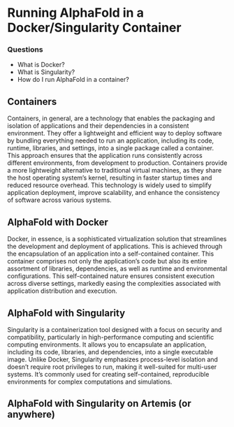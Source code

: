# Running AlphaFold in a Docker/Singularity Container


<div class="questions">

### Questions

- What is Docker?
- What is Singularity?
- How do I run AlphaFold in a container?
</div>

## Containers
Containers, in general, are a technology that enables the packaging and isolation of applications and their dependencies in a consistent environment. They offer a lightweight and efficient way to deploy software by bundling everything needed to run an application, including its code, runtime, libraries, and settings, into a single package called a container. This approach ensures that the application runs consistently across different environments, from development to production. Containers provide a more lightweight alternative to traditional virtual machines, as they share the host operating system's kernel, resulting in faster startup times and reduced resource overhead. This technology is widely used to simplify application deployment, improve scalability, and enhance the consistency of software across various systems.

## AlphaFold with Docker
Docker, in essence, is a sophisticated virtualization solution that streamlines the development and deployment of applications. This is achieved through the encapsulation of an application into a self-contained container. This container comprises not only the application's code but also its entire assortment of libraries, dependencies, as well as runtime and environmental configurations. This self-contained nature ensures consistent execution across diverse settings, markedly easing the complexities associated with application distribution and execution.

## AlphaFold with Singularity
Singularity is a containerization tool designed with a focus on security and compatibility, particularly in high-performance computing and scientific computing environments. It allows you to encapsulate an application, including its code, libraries, and dependencies, into a single executable image. Unlike Docker, Singularity emphasizes process-level isolation and doesn't require root privileges to run, making it well-suited for multi-user systems. It's commonly used for creating self-contained, reproducible environments for complex computations and simulations.

## AlphaFold with Singularity on Artemis (or anywhere)
